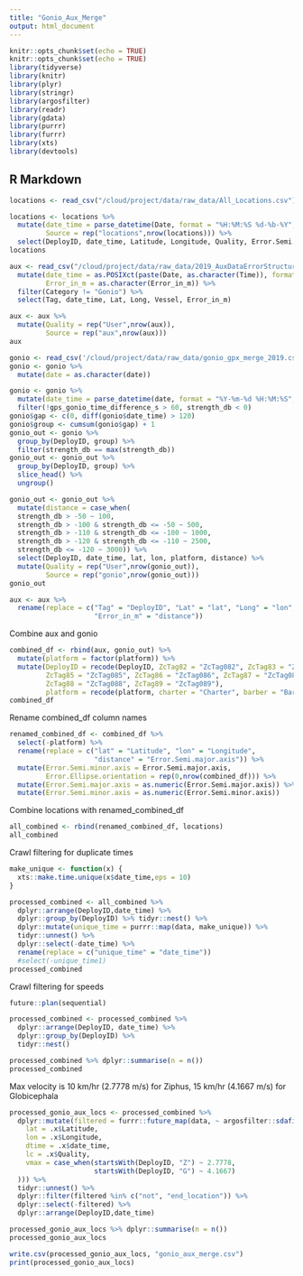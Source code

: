 ```yaml
---
title: "Gonio_Aux_Merge"
output: html_document
---
```


```r
knitr::opts_chunk$set(echo = TRUE)
knitr::opts_chunk$set(echo = TRUE)
library(tidyverse)
library(knitr)
library(plyr)
library(stringr)
library(argosfilter)
library(readr)
library(gdata)
library(purrr)
library(furrr)
library(xts)
library(devtools)
```

## R Markdown

```r
locations <- read_csv("/cloud/project/data/raw_data/All_Locations.csv")

locations <- locations %>%
  mutate(date_time = parse_datetime(Date, format = "%H:%M:%S %d-%b-%Y", locale = locale(tz = 'UTC')),
         Source = rep("locations",nrow(locations))) %>%
  select(DeployID, date_time, Latitude, Longitude, Quality, Error.Semi.major.axis, Error.Semi.minor.axis, Error.Ellipse.orientation, Source)
locations
```


```r
aux <- read_csv("/cloud/project/data/raw_data/2019_AuxDataErrorStructure_20200609.csv") %>%
  mutate(date_time = as.POSIXct(paste(Date, as.character(Time)), format = "%m/%d/%y %H:%M:%S"),
         Error_in_m = as.character(Error_in_m)) %>%
  filter(Category != "Gonio") %>%
  select(Tag, date_time, Lat, Long, Vessel, Error_in_m)

aux <- aux %>%
  mutate(Quality = rep("User",nrow(aux)),
         Source = rep("aux",nrow(aux)))
aux
```

```r
gonio <- read_csv('/cloud/project/data/raw_data/gonio_gpx_merge_2019.csv')
gonio <- gonio %>%
  mutate(date = as.character(date))

gonio <- gonio %>%
  mutate(date_time = parse_datetime(date, format = "%Y-%m-%d %H:%M:%S", locale = locale(tz = 'UTC'))) %>% 
  filter(!gps_gonio_time_difference_s > 60, strength_db < 0)
gonio$gap <- c(0, diff(gonio$date_time) > 120) 
gonio$group <- cumsum(gonio$gap) + 1
gonio_out <- gonio %>% 
  group_by(DeployID, group) %>% 
  filter(strength_db == max(strength_db))
gonio_out <- gonio_out %>% 
  group_by(DeployID, group) %>% 
  slice_head() %>%
  ungroup()

gonio_out <- gonio_out %>% 
  mutate(distance = case_when(
  strength_db > -50 ~ 100,
  strength_db > -100 & strength_db <= -50 ~ 500, 
  strength_db > -110 & strength_db <= -100 ~ 1000, 
  strength_db > -120 & strength_db <= -110 ~ 2500, 
  strength_db <= -120 ~ 3000)) %>%
  select(DeployID, date_time, lat, lon, platform, distance) %>%
  mutate(Quality = rep("User",nrow(gonio_out)),
         Source = rep("gonio",nrow(gonio_out)))
gonio_out
```

```r
aux <- aux %>%
  rename(replace = c("Tag" = "DeployID", "Lat" = "lat", "Long" = "lon", "Vessel" = "platform",
                     "Error_in_m" = "distance"))
```


Combine aux and gonio
```r
combined_df <- rbind(aux, gonio_out) %>%
  mutate(platform = factor(platform)) %>% 
  mutate(DeployID = recode(DeployID, ZcTag82 = "ZcTag082", ZcTag83 = "ZcTag083", ZcTag84 = "ZcTag084",
         ZcTag85 = "ZcTag085", ZcTag86 = "ZcTag086", ZcTag87 = "ZcTag087",
         ZcTag88 = "ZcTag088", ZcTag89 = "ZcTag089"),
         platform = recode(platform, charter = "Charter", barber = "Barber"))
combined_df
```



Rename combined_df column names
```r
renamed_combined_df <- combined_df %>%
  select(-platform) %>%
  rename(replace = c("lat" = "Latitude", "lon" = "Longitude",
                     "distance" = "Error.Semi.major.axis")) %>%
  mutate(Error.Semi.minor.axis = Error.Semi.major.axis,
         Error.Ellipse.orientation = rep(0,nrow(combined_df))) %>%
  mutate(Error.Semi.major.axis = as.numeric(Error.Semi.major.axis)) %>%
  mutate(Error.Semi.minor.axis = as.numeric(Error.Semi.minor.axis))
```


Combine locations with renamed_combined_df
```r
all_combined <- rbind(renamed_combined_df, locations)
all_combined
```


Crawl filtering for duplicate times
```r
make_unique <- function(x) {
  xts::make.time.unique(x$date_time,eps = 10)
}

processed_combined <- all_combined %>% 
  dplyr::arrange(DeployID,date_time) %>% 
  dplyr::group_by(DeployID) %>% tidyr::nest() %>% 
  dplyr::mutate(unique_time = purrr::map(data, make_unique)) %>% 
  tidyr::unnest() %>%
  dplyr::select(-date_time) %>%
  rename(replace = c("unique_time" = "date_time")) 
  #select(-unique_time1)
processed_combined
```

Crawl filtering for speeds
```r
future::plan(sequential)

processed_combined <- processed_combined %>% 
  dplyr::arrange(DeployID, date_time) %>% 
  dplyr::group_by(DeployID) %>% 
  tidyr::nest() 

processed_combined %>% dplyr::summarise(n = n())
processed_combined
```

Max velocity is 10 km/hr (2.7778 m/s) for Ziphus, 15 km/hr (4.1667 m/s) for Globicephala
```r
processed_gonio_aux_locs <- processed_combined %>% 
  dplyr::mutate(filtered = furrr::future_map(data, ~ argosfilter::sdafilter(
    lat = .x$Latitude,
    lon = .x$Longitude,
    dtime = .x$date_time,
    lc = .x$Quality,
    vmax = case_when(startsWith(DeployID, "Z") ~ 2.7778,
                     startsWith(DeployID, "G") ~ 4.1667)
  ))) %>% 
  tidyr::unnest() %>% 
  dplyr::filter(filtered %in% c("not", "end_location")) %>% 
  dplyr::select(-filtered) %>% 
  dplyr::arrange(DeployID,date_time)

processed_gonio_aux_locs %>% dplyr::summarise(n = n())
processed_gonio_aux_locs
```

```r
write.csv(processed_gonio_aux_locs, "gonio_aux_merge.csv")
print(processed_gonio_aux_locs)
```

